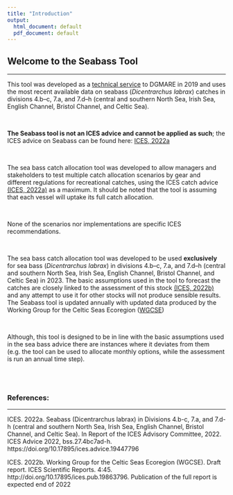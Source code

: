 ```yaml
---
title: "Introduction"
output:
  html_document: default
  pdf_document: default
---
```



## Welcome to the Seabass Tool
***


This tool was developed as a [technical service](TechnicalService.pdf) to DGMARE in 2019 and uses the most recent available data on seabass (*Dicentrarchus labrax*) catches in divisions 4.b–c, 7.a, and 7.d–h (central and southern North Sea, Irish Sea, English Channel, Bristol Channel, and Celtic Sea).

<br>

**The Seabass tool is not an ICES advice and cannot be applied as such**; the ICES advice on Seabass can be found here: [ICES, 2022a](https://doi.org/10.17895/ices.advice.19447796)

<br>

The sea bass catch allocation tool was developed to allow managers and stakeholders to test multiple catch allocation scenarios by gear and different regulations for recreational catches, using the ICES catch advice [(ICES, 2022a)](https://doi.org/10.17895/ices.advice.19447796) as a maximum. It should be noted that the tool is assuming that each vessel will uptake its full catch allocation.

<br>

None of the scenarios nor implementations are specific ICES recommendations.

<br>

The sea bass catch allocation tool was developed to be used **exclusively** for sea bass (*Dicentrarchus labrax*) in divisions 4.b–c, 7.a, and 7.d–h (central and southern North Sea, Irish Sea, English Channel, Bristol Channel, and Celtic Sea) in 2023. The basic assumptions used in the tool to forecast the catches are closely linked to the assessment of this stock [(ICES, 2022b)](https://ices-library.figshare.com/articles/report/Working_Group_for_the_Celtic_Seas_Ecoregion/19863796?file=36099110) and any attempt to use it for other stocks will not produce sensible results. The Seabass tool is updated annually with updated data produced by the Working Group for the Celtic Seas Ecoregion  ([WGCSE](https://www.ices.dk/community/groups/Pages/WGCSE.aspx))


<br>

Although, this tool is designed to be in line with the basic assumptions used in the sea bass advice there are instances where it deviates from them (e.g. the tool can be used to allocate monthly options, while the assessment is run an annual time step). 

<br>
<br>


### **References:**
***


ICES. 2022a. Seabass (Dicentrarchus labrax) in Divisions 4.b-c, 7.a, and 7.d-h (central and southern North Sea, Irish Sea, English Channel, Bristol Channel, and Celtic Sea). In Report of the ICES Advisory Committee, 2022. ICES Advice 2022, bss.27.4bc7ad-h. https://doi.org/10.17895/ices.advice.19447796

ICES. 2022b. Working Group for the Celtic Seas Ecoregion (WGCSE). Draft report. ICES Scientific Reports. 4:45. http://doi.org/10.17895/ices.pub.19863796. Publication of the full report is expected end of 2022



